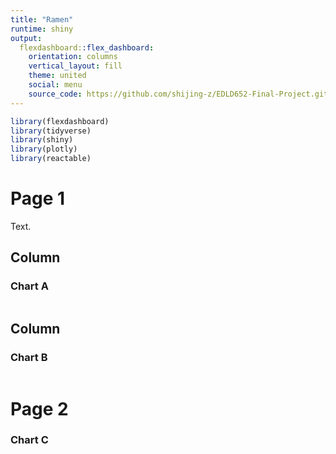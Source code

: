 ```yaml
---
title: "Ramen"
runtime: shiny
output: 
  flexdashboard::flex_dashboard:
    orientation: columns
    vertical_layout: fill
    theme: united
    social: menu
    source_code: https://github.com/shijing-z/EDLD652-Final-Project.git
---
```


```r
library(flexdashboard)
library(tidyverse)
library(shiny)
library(plotly)
library(reactable)
```

# Page 1 {data-icon="fa-code-branch"}
Text. 

Column {data-width=650}
-----------------------------------------------------------------------

### Chart A

```r

```

Column {data-width=350}
-----------------------------------------------------------------------

### Chart B

```r

```

Page 2
========================

### Chart C

```r

```

